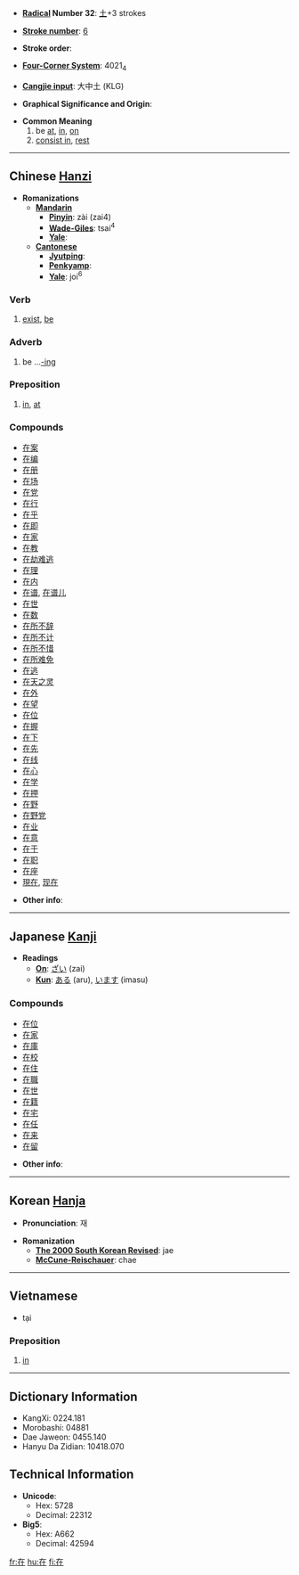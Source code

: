 * '''[[Wiktionary:Chinese radical index| Radical]] Number 32''': [[Wiktionary:Chinese radical index 土|土]]+3 strokes

* '''[[Wiktionary:Chinese total strokes index|Stroke number]]''': [[Wiktionary:Chinese total strokes index 6|6]]

* '''Stroke order''': 

* '''[[Wiktionary:Chinese four corner index|Four-Corner System]]''': 4021<sub>4</sub>

* '''[[Wiktionary:Chinese Cangjie index|Cangjie input]]''': 大中土 (KLG)

* '''Graphical Significance and Origin''': 

* '''Common Meaning'''
*#be [[at]], [[in]], [[on]]
*# [[consist in]], [[rest]]

----

== Chinese [[Hanzi]] ==

* '''Romanizations'''
** '''[[Mandarin]]'''
*** '''[[Pinyin]]''': zài (zai4)
*** '''[[Wade-Giles]]''': tsai<sup>4</sup>
*** '''[[Yale]]''': 
** '''[[Cantonese]]'''
*** '''[[Jyutping]]''':
*** '''[[Penkyamp]]''': 
*** '''[[Yale]]''': joi<sup>6</sup>

===Verb===

# [[exist]], [[be]]

===Adverb===

# be ...[[-ing]]

===Preposition===

# [[in]], [[at]]

===Compounds===
*[[在案]]
*[[在编]]
*[[在册]]
*[[在场]]
*[[在党]]
*[[在行]]
*[[在乎]]
*[[在即]]
*[[在家]]
*[[在教]]
*[[在劫难逃]]
*[[在理]]
*[[在内]]
*[[在谱]], [[在谱儿]]
*[[在世]]
*[[在数]]
*[[在所不辞]]
*[[在所不计]]
*[[在所不惜]]
*[[在所难免]]
*[[在逃]]
*[[在天之灵]]
*[[在外]]
*[[在望]]
*[[在位]]
*[[在握]]
*[[在下]]
*[[在先]]
*[[在线]]
*[[在心]]
*[[在学]]
*[[在押]]
*[[在野]]
*[[在野党]]
*[[在业]]
*[[在意]]
*[[在于]]
*[[在职]]
*[[在座]]
* [[現在]], [[现在]]

* '''Other info''': 

----

== Japanese [[Kanji]] ==

* '''Readings'''
** '''[[On]]''': [[ざい]] (zai)
** '''[[Kun]]''': [[ある]] (aru), [[います]] (imasu)

===Compounds===
*[[在位]]
*[[在家]]
*[[在庫]]
*[[在校]]
*[[在住]]
*[[在職]]
*[[在世]]
*[[在籍]]
*[[在宅]]
*[[在任]]
*[[在来]]
*[[在留]]

* '''Other info''':  

----

== Korean [[Hanja]] ==

* '''Pronunciation''': 재

* '''Romanization'''
** '''[[The 2000 South Korean Revised Romanization|The 2000 South Korean Revised]]''': jae
** '''[[McCune-Reischauer]]''': chae

----

==Vietnamese==

* tại
===Preposition===

# [[in]]

----

== Dictionary Information ==

* KangXi: 0224.181
* Morobashi: 04881
* Dae Jaweon: 0455.140
* Hanyu Da Zidian: 10418.070

== Technical Information ==

* '''Unicode''':
** Hex: 5728
** Decimal: 22312
* '''Big5''':
** Hex: A662
** Decimal: 42594

[[fr:在]]
[[hu:在]]
[[fi:在]]